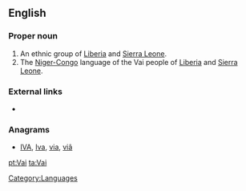 {{also|vai|vải}}
==English==
{{wikipedia}}

===Proper noun===
{{en-proper noun}}

# An ethnic group of [[Liberia]] and [[Sierra Leone]].
# The [[Niger-Congo]] language of the Vai people of [[Liberia]] and [[Sierra Leone]].

===External links===
* {{ethnologue|code=vai}}

===Anagrams===
* [[IVA#English|IVA]], [[Iva#English|Iva]], [[via#English|via]], [[viâ#English|viâ]]

[[Category:Languages]]

[[pt:Vai]]
[[ta:Vai]]
